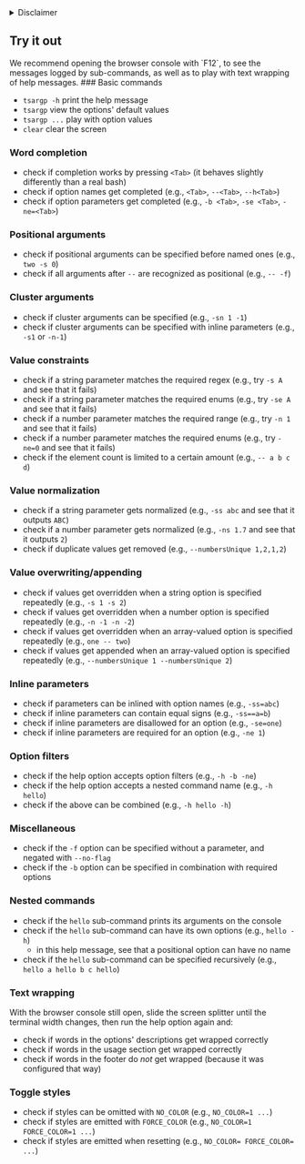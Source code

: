 

<Demo />

<details>
  <summary>Disclaimer</summary>

Terminal emulation has limited capabilities. Copy, paste, history, coloring, and completion work, but not as well as in a real shell. For a smoother experience, you may want to try the demo locally:

```sh copy
npm i -g tsargp && complete -C tsargp tsargp
```

</details>

## Try it out

<Callout type="default">
  We recommend opening the browser console with `F12`, to see the messages logged by sub-commands,
  as well as to play with text wrapping of help messages.
</Callout>

<Steps>
### Basic commands

- `tsargp -h` print the help message
- `tsargp` view the options' default values
- `tsargp ...` play with option values
- `clear` clear the screen

### Word completion

- check if completion works by pressing `<Tab>` (it behaves slightly differently than a real bash)
- check if option names get completed (e.g., `<Tab>`, `--<Tab>`, `--h<Tab>`)
- check if option parameters get completed (e.g., `-b <Tab>`, `-se <Tab>`, `-ne=<Tab>`)

### Positional arguments

- check if positional arguments can be specified before named ones (e.g., `two -s 0`)
- check if all arguments after `--` are recognized as positional (e.g., `-- -f`)

### Cluster arguments

- check if cluster arguments can be specified (e.g., `-sn 1 -1`)
- check if cluster arguments can be specified with inline parameters (e.g., `-s1` or `-n-1`)

### Value constraints

- check if a string parameter matches the required regex (e.g., try `-s A` and see that it fails)
- check if a string parameter matches the required enums (e.g., try `-se A` and see that it fails)
- check if a number parameter matches the required range (e.g., try `-n 1` and see that it fails)
- check if a number parameter matches the required enums (e.g., try `-ne=0` and see that it fails)
- check if the element count is limited to a certain amount (e.g., `-- a b c d`)

### Value normalization

- check if a string parameter gets normalized (e.g., `-ss abc` and see that it outputs `ABC`)
- check if a number parameter gets normalized (e.g., `-ns 1.7` and see that it outputs `2`)
- check if duplicate values get removed (e.g., `--numbersUnique 1,2,1,2`)

### Value overwriting/appending

- check if values get overridden when a string option is specified repeatedly (e.g., `-s 1 -s 2`)
- check if values get overridden when a number option is specified repeatedly (e.g., `-n -1 -n -2`)
- check if values get overridden when an array-valued option is specified repeatedly (e.g., `one -- two`)
- check if values get appended when an array-valued option is specified repeatedly (e.g., `--numbersUnique 1 --numbersUnique 2`)

### Inline parameters

- check if parameters can be inlined with option names (e.g., `-ss=abc`)
- check if inline parameters can contain equal signs (e.g., `-ss==a=b`)
- check if inline parameters are disallowed for an option (e.g., `-se=one`)
- check if inline parameters are required for an option (e.g., `-ne 1`)

### Option filters

- check if the help option accepts option filters (e.g., `-h -b -ne`)
- check if the help option accepts a nested command name (e.g., `-h hello`)
- check if the above can be combined (e.g., `-h hello -h`)

### Miscellaneous

- check if the `-f` option can be specified without a parameter, and negated with `--no-flag`
- check if the `-b` option can be specified in combination with required options

### Nested commands

- check if the `hello` sub-command prints its arguments on the console
- check if the `hello` sub-command can have its own options (e.g., `hello -h`)
  - in this help message, see that a positional option can have no name
- check if the `hello` sub-command can be specified recursively (e.g., `hello a hello b c hello`)

### Text wrapping

With the browser console still open, slide the screen splitter until the terminal width changes, then run the help option again and:

- check if words in the options' descriptions get wrapped correctly
- check if words in the usage section get wrapped correctly
- check if words in the footer do _not_ get wrapped (because it was configured that way)

### Toggle styles

- check if styles can be omitted with `NO_COLOR` (e.g., `NO_COLOR=1 ...`)
- check if styles are emitted with `FORCE_COLOR` (e.g., `NO_COLOR=1 FORCE_COLOR=1 ...`)
- check if styles are emitted when resetting (e.g., `NO_COLOR= FORCE_COLOR= ...`)

</Steps>
